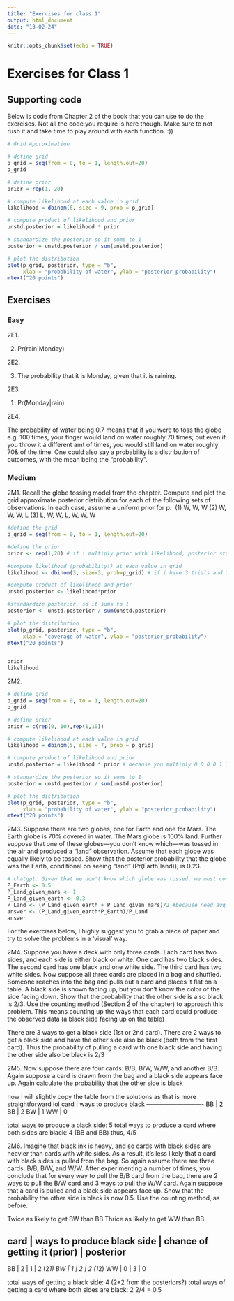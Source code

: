 ```yaml
---
title: "Exercises for class 1"
output: html_document
date: "13-02-24"
---
```


```r
knitr::opts_chunk$set(echo = TRUE)
```

# Exercises for Class 1

## Supporting code

Below is code from Chapter 2 of the book that you can use to do the exercises. Not all the code you require is here though. Make sure to not rush it and take time to play around with each function. :))

```r
# Grid Approximation

# define grid
p_grid = seq(from = 0, to = 1, length.out=20)
p_grid

# define prior
prior = rep(1, 20)

# compute likelihood at each value in grid
likelihood = dbinom(6, size = 9, prob = p_grid)

# compute product of likelihood and prior
unstd.posterior = likelihood * prior

# standardize the posterior so it sums to 1
posterior = unstd.posterior / sum(unstd.posterior)

# plot the distribution
plot(p_grid, posterior, type = "b",
     xlab = "probability of water", ylab = "posterior_probability")
mtext("20 points")

```

## Exercises

### Easy

2E1. 

(2) Pr(rain|Monday)

2E2.

(3) The probability that it is Monday, given that it is raining.

2E3.

(1) Pr(Monday|rain)

2E4.

The probability of water being 0.7 means that if you were to toss the globe e.g. 100 times, your finger would land on water roughly 70 times; but even if you throw it a different amt of times, you would still land on water roughly 70& of the time. One could also say a probability is a distribution of outcomes, with the mean being the "probability".

### Medium

2M1.
Recall the globe tossing model from the chapter. Compute and plot the grid approximate posterior distribution for each of the following sets of observations. In each case, assume a uniform prior for p. 
(1) W, W, W 
(2) W, W, W, L 
(3) L, W, W, L, W, W, W

```r
#define the grid
p_grid = seq(from = 0, to = 1, length.out=20)

#define the prior
prior <- rep(1,20) # if i multiply prior with likelihood, posterior stays the same; equal chance of any amount of success, i.e. equal chance of earth to be covered in any amount of water

#compute likelihood (probability!) at each value in grid
likelihood <- dbinom(3, size=3, prob=p_grid) # if i have 3 trials and 3 waters, whats the probability that earth is p_grid amount covered with water, p(b|a)? what is the probability of getting 3 out of 3 successful trials in total, given our probability of success is 0.7? how surprising is it (inversely)? prob=p_grid means probability for every value of p grid 

#compute product of likelihood and prior
unstd.posterior <- likelihood*prior

#standardize posterior, so it sums to 1
posterior <- unstd.posterior / sum(unstd.posterior)

# plot the distribution
plot(p_grid, posterior, type = "b",
     xlab = "coverage of water", ylab = "posterior_probability")
mtext("20 points")


prior
likelihood
```

2M2.

```r
# define grid
p_grid = seq(from = 0, to = 1, length.out=20)
p_grid

# define prior
prior = c(rep(0, 10),rep(1,10))

# compute likelihood at each value in grid
likelihood = dbinom(5, size = 7, prob = p_grid)

# compute product of likelihood and prior
unstd.posterior = likelihood * prior # because you multiply 0 0 0 0 1 1 1 1 1 with the actual values, the 0 will be 0 but the 1 wont change!!!

# standardize the posterior so it sums to 1
posterior = unstd.posterior / sum(unstd.posterior)

# plot the distribution
plot(p_grid, posterior, type = "b",
     xlab = "probability of water", ylab = "posterior_probability")
mtext("20 points")
```

2M3.
Suppose there are two globes, one for Earth and one for Mars. The Earth globe is 70% covered in water. The Mars globe is 100% land. Further suppose that one of these globes—you don’t know which—was tossed in the air and produced a “land” observation. Assume that each globe was equally likely to be tossed. Show that the posterior probability that the globe was the Earth, conditional on seeing “land” (Pr(Earth|land)), is 0.23.
```r
# chatgpt: Given that we don't know which globe was tossed, we must consider both possibilities with equal weight. Hence, the total probability of observing "land" is the average of these two scenarios, represented as (Pr(Land|Earth) * Pr(Earth) + Pr(Land|Mars) * Pr(Mars)) / 2. -> 1 for mars, 0.3 for earth, divide by 2 cuz 2 planets
P_Earth <- 0.5
P_Land_given_mars <- 1
P_Land_given_earth <- 0.3
P_Land <- (P_Land_given_earth + P_Land_given_mars)/2 #because need avg of both
answer <- (P_Land_given_earth*P_Earth)/P_Land
answer
```

For the exercises below, I highly suggest you to grab a piece of paper and try to solve the problems in a 'visual' way.

2M4.
Suppose you have a deck with only three cards. Each card has two sides, and each side is either black or white. One card has two black sides. The second card has one black and one white side. The third card has two white sides. Now suppose all three cards are placed in a bag and shuffled. Someone reaches into the bag and pulls out a card and places it flat on a table. A black side is shown facing up, but you don’t know the color of the side facing down. Show that the probability that the other side is also black is 2/3. Use the counting method (Section 2 of the chapter) to approach this problem. This means counting up the ways that each card could produce the observed data (a black side facing up on the table)

There are 3 ways to get a black side (1st or 2nd card). There are 2 ways to get a black side and have the other side also be black (both from the first card). Thus the probability of pulling a card with one black side and having the other side also be black is 2/3

2M5.
Now suppose there are four cards: B/B, B/W, W/W, and another B/B. Again suppose a card is drawn from the bag and a black side appears face up. Again calculate the probability that the other side is black

now i will slightly copy the table from the solutions as that is more straightforward lol
card | ways to produce black
----------------------------
BB   | 2
BB   | 2
BW   | 1
WW   | 0

total ways to produce a black side: 5
total ways to produce a card where both sides are black: 4 (BB and BB)
thus, 4/5


2M6.
Imagine that black ink is heavy, and so cards with black sides are heavier than cards with white sides. As a result, it’s less likely that a card with black sides is pulled from the bag. So again assume there are three cards: B/B, B/W, and W/W. After experimenting a number of times, you conclude that for every way to pull the B/B card from the bag, there are 2 ways to pull the B/W card and 3 ways to pull the W/W card. Again suppose that a card is pulled and a black side appears face up. Show that the probability the other side is black is now 0.5. Use the counting method, as before.

Twice as likely to get BW than BB
Thrice as likely to get WW than BB

card | ways to produce black side | chance of getting it (prior) | posterior
-----------------------------------------------------------------------------
BB   | 2                          | 1                            | 2 (2*1)
BW   | 1                          | 2                            | 2 (1*2)
WW   | 0                          | 3                            | 0

total ways of getting a black side: 4 (2+2 from the posteriors?)
total ways of getting a card where both sides are black: 2
2/4 = 0.5
